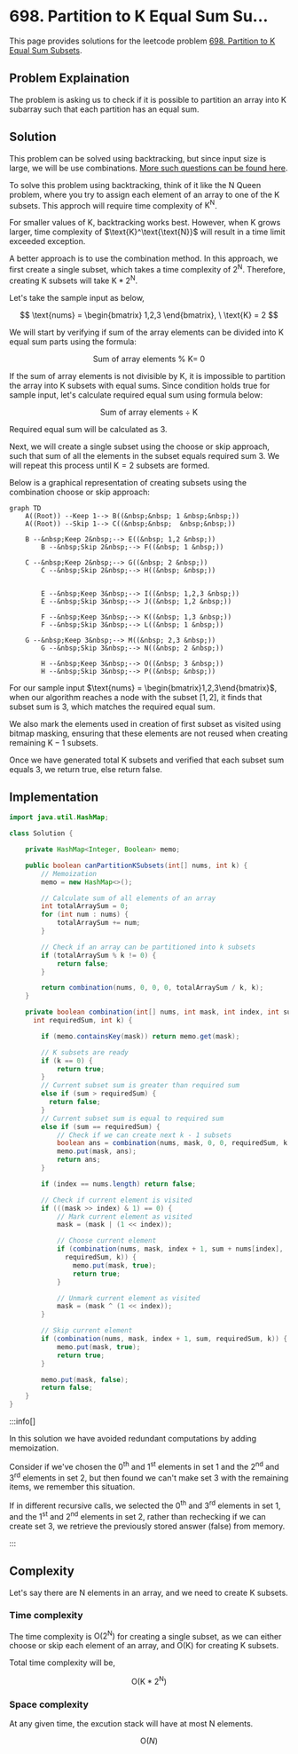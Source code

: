 
# 698. Partition to K Equal Sum Su...

This page provides solutions for the leetcode problem [698. Partition to K Equal Sum Subsets](https://leetcode.com/problems/partition-to-k-equal-sum-subsets).

## Problem Explaination 

The problem is asking us to check if it is possible to partition an array into $\text{K}$ subarray such that each partition has an equal sum. 


## Solution

This problem can be solved using backtracking, but since input size is large, we will be use combinations. [More such questions can be found here](/data-structures-and-algorithms/combinations).

To solve this problem using backtracking, think of it like the $\text{N}$ Queen problem, where you try to assign each element of an array to one of the $\text{K}$ subsets. This approch will require time complexity of $\text{K}^\text{N}$. 

For smaller values of $\text{K}$, backtracking works best. However, when $\text{K}$ grows larger, time complexity of $\text{K}^\text{\text{N}}$ will result in a time limit exceeded exception.

A better approach is to use the combination method. In this approach, we first create a single subset, which takes a time complexity of $\text{2}^\text{N}$. Therefore, creating $\text{K}$ subsets will take $\text{K} * \text{2}^\text{N}$.

Let's take the sample input as below,

$$
\text{nums} = \begin{bmatrix}
1,2,3
\end{bmatrix}, \ 
\text{K} = 2
$$

We will start by verifying if sum of the array elements can be divided into $\text{K}$ equal sum parts using the formula:

$$
\text{Sum of array elements} \ \% \ \text{K}  = \ 0
$$

If the sum of array elements is not divisible by $\text{K}$, it is impossible to partition the array into $\text{K}$ subsets with equal sums. Since condition holds true for sample input, let's calculate required equal sum using formula below: 

$$
\text{Sum of array elements} \ \div \ \text{K}
$$

Required equal sum will be calculated as $3$.

Next, we will create a single subset using the choose or skip approach, such that sum of all the elements in the subset equals required sum $3$. We will repeat this process until $\text{K} = 2$ subsets are formed.

Below is a graphical representation of creating subsets using the combination choose or skip approach:

<div style={{textAlign:"center"}}>

```mermaid
graph TD
    A((Root)) --Keep 1--> B((&nbsp;&nbsp; 1 &nbsp;&nbsp;))
    A((Root)) --Skip 1--> C((&nbsp;&nbsp;  &nbsp;&nbsp;))
    
    B --&nbsp;Keep 2&nbsp;--> E((&nbsp; 1,2 &nbsp;))
		B --&nbsp;Skip 2&nbsp;--> F((&nbsp; 1 &nbsp;))
    
    C --&nbsp;Keep 2&nbsp;--> G((&nbsp; 2 &nbsp;))
		C --&nbsp;Skip 2&nbsp;--> H((&nbsp; &nbsp;))


		E --&nbsp;Keep 3&nbsp;--> I((&nbsp; 1,2,3 &nbsp;))
		E --&nbsp;Skip 3&nbsp;--> J((&nbsp; 1,2 &nbsp;))

		F --&nbsp;Keep 3&nbsp;--> K((&nbsp; 1,3 &nbsp;))
		F --&nbsp;Skip 3&nbsp;--> L((&nbsp; 1 &nbsp;))
    
    G --&nbsp;Keep 3&nbsp;--> M((&nbsp; 2,3 &nbsp;))
		G --&nbsp;Skip 3&nbsp;--> N((&nbsp; 2 &nbsp;))

		H --&nbsp;Keep 3&nbsp;--> O((&nbsp; 3 &nbsp;))
		H --&nbsp;Skip 3&nbsp;--> P((&nbsp; &nbsp;))
```

</div>

For our sample input $\text{nums} = \begin{bmatrix}1,2,3\end{bmatrix}$, when our algorithm reaches a node with the subset $[1, 2]$, it finds that subset sum is $3$, which matches the required equal sum. 

We also mark the elements used in creation of first subset as visited using bitmap masking, ensuring that these elements are not reused when creating remaining $\text{K} - 1$ subsets.

Once we have generated total $\text{K}$ subsets and verified that each subset sum equals $3$, we return true, else return false.


## Implementation

<Tabs>
  <TabItem value="Java" label="Java" default>

```java
import java.util.HashMap;

class Solution {

    private HashMap<Integer, Boolean> memo;

    public boolean canPartitionKSubsets(int[] nums, int k) {
        // Memoization
        memo = new HashMap<>();

        // Calculate sum of all elements of an array
        int totalArraySum = 0;
        for (int num : nums) {
            totalArraySum += num;
        }

        // Check if an array can be partitioned into k subsets
        if (totalArraySum % k != 0) {
            return false;
        }

        return combination(nums, 0, 0, 0, totalArraySum / k, k);
    }

    private boolean combination(int[] nums, int mask, int index, int sum, 
      int requiredSum, int k) {

        if (memo.containsKey(mask)) return memo.get(mask);

        // K subsets are ready
        if (k == 0) {
            return true;
        } 
        // Current subset sum is greater than required sum
        else if (sum > requiredSum) {
          return false;
        } 
        // Current subset sum is equal to required sum
        else if (sum == requiredSum) {
            // Check if we can create next k - 1 subsets  
            boolean ans = combination(nums, mask, 0, 0, requiredSum, k - 1);
            memo.put(mask, ans);
            return ans;
        }

        if (index == nums.length) return false;

        // Check if current element is visited
        if (((mask >> index) & 1) == 0) {
            // Mark current element as visited 
            mask = (mask | (1 << index));

            // Choose current element 
            if (combination(nums, mask, index + 1, sum + nums[index], 
              requiredSum, k)) {
                memo.put(mask, true);
                return true;
            }

            // Unmark current element as visited
            mask = (mask ^ (1 << index)); 
        }

        // Skip current element 
        if (combination(nums, mask, index + 1, sum, requiredSum, k)) {
            memo.put(mask, true);
            return true;
        }

        memo.put(mask, false);
        return false;
    }
}
```
</TabItem>
</Tabs>

:::info[]

In this solution we have avoided redundant computations by adding memoization. 

Consider if we've chosen the $0$<sup>th</sup> and $1$<sup>st</sup> elements in set $1$ and the $2$<sup>nd</sup> and $3$<sup>rd</sup> elements in set $2$, but then found 
we can't make set $3$ with the remaining items, we remember this situation.

If in different recursive calls, we selected the $0$<sup>th</sup> and $3$<sup>rd</sup> elements in set $1$, and the $1$<sup>st</sup> and $2$<sup>nd</sup> elements in set $2$, rather than rechecking if we can create set $3$, we retrieve the previously stored answer (false) from memory.

:::

## Complexity 

Let's say there are $\text{N}$ elements in an array, and we need to create $\text{K}$ subsets.

### Time complexity 

The time complexity is $\text{O}(2^{\text{N}})$ for creating a single subset, as we can either choose or skip each element of an array, and $\text{O}(\text{K})$ for creating $\text{K}$ subsets.

Total time complexity will be, 

$$
\text{O}(\text{K} * 2^{\text{N}})
$$



### Space complexity

At any given time, the excution stack will have at most $\text{N}$ elements.

$$
\text{O}(N)
$$

